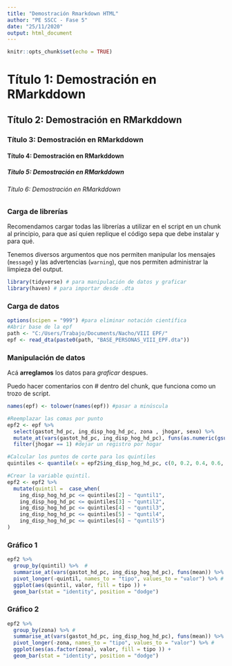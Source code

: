 ```yaml
---
title: "Demostración Rmarkdown HTML"
author: "PE SSCC - Fase 5"
date: "25/11/2020"
output: html_document
---
```


```r
knitr::opts_chunk$set(echo = TRUE)
```


# Título 1: Demostración en RMarkddown
## Título 2: Demostración en RMarkddown
### Título 3: Demostración en RMarkddown
#### Título 4: Demostración en RMarkddown
##### Título 5: Demostración en RMarkddown
###### Título 6: Demostración en RMarkddown


### Carga de librerías

Recomendamos cargar todas las librerías a utilizar en el script en un chunk al principio, para que así quien replique el código sepa que debe instalar y para qué.

Tenemos diversos argumentos que nos permiten manipular los mensajes (`message`) y las advertencias (`warning`), que nos permiten administrar la limpieza del output. 

```r
library(tidyverse) # para manipulación de datos y graficar
library(haven) # para importar desde .dta
```

### Carga de datos

```r
options(scipen = "999") #para eliminar notación científica
#Abrir base de la epf
path <- "C:/Users/Trabajo/Documents/Nacho/VIII EPF/"
epf <- read_dta(paste0(path, "BASE_PERSONAS_VIII_EPF.dta"))
```

### Manipulación de datos

Acá **arreglamos** los datos para *graficar* despues.

Puedo hacer comentarios con # dentro del chunk, que funciona como un trozo de script.

```r
names(epf) <- tolower(names(epf)) #pasar a minúscula

#Reemplazar las comas por punto
epf2 <- epf %>% 
  select(gastot_hd_pc, ing_disp_hog_hd_pc, zona , jhogar, sexo) %>% 
  mutate_at(vars(gastot_hd_pc, ing_disp_hog_hd_pc), funs(as.numeric(gsub(pattern = ",", replacement = ".", x = .)) )) %>% 
  filter(jhogar == 1) #dejar un registro por hogar

#Calcular los puntos de corte para los quintiles  
quintiles <- quantile(x = epf2$ing_disp_hog_hd_pc, c(0, 0.2, 0.4, 0.6, 0.8, 1)) 

#Crear la variable quintil.
epf2 <- epf2 %>% 
  mutate(quintil =  case_when(
    ing_disp_hog_hd_pc <= quintiles[2] ~ "quntil1",
    ing_disp_hog_hd_pc <= quintiles[3] ~ "quntil2",
    ing_disp_hog_hd_pc <= quintiles[4] ~ "quntil3",
    ing_disp_hog_hd_pc <= quintiles[5] ~ "quntil4",
    ing_disp_hog_hd_pc <= quintiles[6] ~ "quntil5")
)

```


### Gráfico 1


```r
epf2 %>%
  group_by(quintil) %>%  # 
  summarise_at(vars(gastot_hd_pc, ing_disp_hog_hd_pc), funs(mean)) %>% 
  pivot_longer(-quintil, names_to = "tipo", values_to = "valor") %>% #
  ggplot(aes(quintil, valor, fill = tipo )) +
  geom_bar(stat = "identity", position = "dodge")

```


### Gráfico 2

```r
epf2 %>%
  group_by(zona) %>% #
  summarise_at(vars(gastot_hd_pc, ing_disp_hog_hd_pc), funs(mean)) %>% 
  pivot_longer(-zona, names_to = "tipo", values_to = "valor") %>% #
  ggplot(aes(as.factor(zona), valor, fill = tipo )) +
  geom_bar(stat = "identity", position = "dodge")
```


